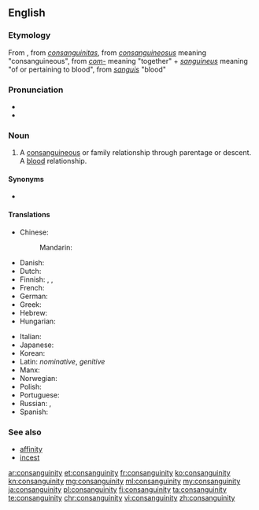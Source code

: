 ==English==
{{wikipedia}}

===Etymology===
From {{etyl|frm|en}} {{term|consanguinité|lang=frm}}, from {{etyl|la|en}} ''[[consanguinitas]]'', from ''[[consanguineosus]]'' meaning "consanguineous", from ''[[com-]]'' meaning "together" + ''[[sanguineus]]'' meaning "of or pertaining to blood", from ''[[sanguis]]'' "blood"

===Pronunciation===
* {{IPA|/kɑnsæŋˈɡwɪnɪti/}}
* {{audio|en-us-consanguinity.ogg|Audio (US)|lang=en}}

===Noun===
{{en-noun|~|consanguinities}}

# A [[consanguineous]] or family relationship through parentage or descent.  A [[blood]] relationship.

====Synonyms====
* {{l|en|same-bloodedness}}

====Translations====
{{trans-top|a blood relationship}}
* Chinese:
*: Mandarin: {{t+|cmn|同族|tr=tóngzú|sc=Hans}}
* Danish: {{t|da|konsangvinitet}}
* Dutch: {{t+|nl|bloedverwantschap|f}}
* Finnish: {{t+|fi|verisukulaisuus}}, {{t|fi|veriheimolaisuus}}, {{t|fi|veriveljeys}}
* French: {{t+|fr|consanguinité|f}}
* German: {{t+|de|Blutsverwandtschaft|f}}
* Greek: {{t|el|συγγένεια εξ αίματος}}
* Hebrew: {{t|he|קרבת-דם|tr=qirvat-dam|sc=Hebr}}
* Hungarian: {{t|hu|vérrokonság}}
{{trans-mid}}
* Italian: {{t|it|consanguinità}}
* Japanese: {{t+|ja|血族|tr=けつぞく, ketsuzoku|sc=Jpan}}
* Korean: {{t+|ko|동족|tr=dongjok}}
* Latin: {{t|la|cōnsanguinitās|f}} ''nominative'', {{t|la|cōnsanguinitātis}} ''genitive''
* Manx: {{t|gv|mooinjerys folley|m}}
* Norwegian: {{t|no|konsangvinitet|m}}
* Polish: {{t+|pl|pokrewieństwo|n}}
* Portuguese: {{t+|pt|consanguinidade}}
* Russian: {{t|ru|[[кровный|кро́вные]] [[у́зы]]|f-p|sc=Cyrl}}, {{t|ru|[[кровный|кро́вное]] [[родство́]]|n|sc=Cyrl}}
* Spanish: {{t|es|consanguinidad|f}}
{{trans-bottom}}

===See also===
* [[affinity]]
* [[incest]]

[[ar:consanguinity]]
[[et:consanguinity]]
[[fr:consanguinity]]
[[ko:consanguinity]]
[[kn:consanguinity]]
[[mg:consanguinity]]
[[ml:consanguinity]]
[[my:consanguinity]]
[[ja:consanguinity]]
[[pl:consanguinity]]
[[fi:consanguinity]]
[[ta:consanguinity]]
[[te:consanguinity]]
[[chr:consanguinity]]
[[vi:consanguinity]]
[[zh:consanguinity]]